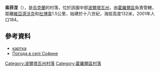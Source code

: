{{coord|49|44|26|N|33|4|47|E|scale:100000_region:UA|display=title}}

'''索菲涅'''（{{lang-uk|Софине}}），是[[烏克蘭|烏克蘭]]的村落，位於該國中部[[波爾塔瓦州|波爾塔瓦州]]，由[[霍羅爾區|霍羅爾區]]負責管轄，距離[[維亞濟沃克_(霍羅爾區)|維亞濟沃克]]和[[杜博韋_(霍羅爾區)|杜博韋]]1.5公里，始建於十八世紀，海拔高度132米，2001年人口184。

==參考資料==
*[http://gska2.rada.gov.ua/pls/z7502/A005?rdat1=25.04.2009&rf7571=26696 картка]{{dead link|date=2018年4月 |bot=InternetArchiveBot |fix-attempted=yes }}
* [http://weather.in.ua/ua/poltavskaja/24630 Погода в селі Софине] {{Wayback|url=http://weather.in.ua/ua/poltavskaja/24630 |date=20111219185557 }}

{{DEFAULTSORT:Софине}}
[[Category:波爾塔瓦州村落|Category:波爾塔瓦州村落]]
[[Category:霍羅爾區村落|Category:霍羅爾區村落]]


{{Poltava-geo-stub}}
